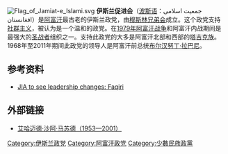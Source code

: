 {{Infobox political party
| name = 伊斯蘭促進會
| native_name ={{Nobold| جمعیت اسلامی افغانستان}}
| native_name_lang = fa
| logo = Logo of Jamiat-e Islami.svg
| logo_size = 
| colorcode = #02923e
| leader = [[Salahuddin_Rabbani|Salahuddin Rabbani]]
| founder = [[布爾漢努丁·拉巴尼|布爾漢努丁·拉巴尼]]
| founded = 1972年
| ideology = {{Nowrap|[[伊斯蘭民主主義|伊斯蘭民主主義]]<br />[[社群主義|社群主義]]<br />[[塔吉克人|塔吉克人權益]]}}
| position = [[中間偏右|中間偏右]]
| wing1_title = [[軍隊|武裝部隊]]
| wing1 = [[北方联盟_(阿富汗)|北方聯盟]]
| religion = [[伊斯蘭教|伊斯蘭教]]
| flag = [[File:Flag_of_Jamiat-e_Islami.svg|200px]]
| website = [http://www.jamait-e-islami.af]
| state = Afghanistan
| seats1_title = [[人民院_(阿富汗)|人民院]]
| seats1 = {{Composition bar|62|249|hex=#02923e}}
| seats2_title = [[长老院_(阿富汗)|長老院]]
| seats2 = {{Composition bar|0|102|hex=#02923e}}
}}

[[File:Flag_of_Jamiat-e_Islami.svg|border]]
'''伊斯兰促进会'''（[[波斯语|波斯语]]：جمعیت اسلامی افغانستان）是[[阿富汗|阿富汗]]最古老的伊斯兰政党，由[[穆斯林兄弟会|穆斯林兄弟会]]成立。这个政党支持[[社群主义|社群主义]]，被认为是一个温和的政党。在[[1979年阿富汗战争|1979年阿富汗战争]]和阿富汗内战期间是最强大的[[圣战者|圣战者]]组织之一。支持此政党的大多是阿富汗北部和西部的[[塔吉克族|塔吉克族]]。1968年至2011年期间此政党的领导人是阿富汗前总统[[布尔汉努丁·拉巴尼|布尔汉努丁·拉巴尼]]。

== 参考资料 ==
* [http://beta.pajhwork.org/en/photo/112852 JIA to see leadership changes: Faqiri]{{dead link|date=2017年11月 |bot=InternetArchiveBot |fix-attempted=yes }}

== 外部链接 ==
* [https://web.archive.org/web/20070926222508/http://www.bharat-rakshak.com/MONITOR/ISSUE4-3/sainis.html 艾哈迈德·沙阿·马苏德（1953—2001）]

[[Category:伊斯兰政党|Category:伊斯兰政党]]
[[Category:阿富汗政党|Category:阿富汗政党]]
[[Category:少數民族政黨|Category:少數民族政黨]]